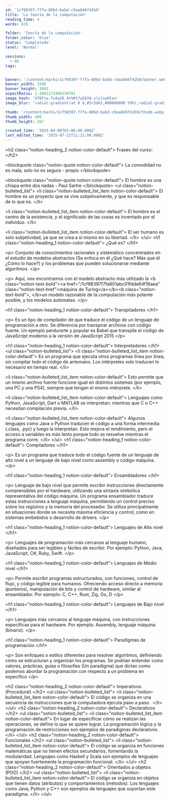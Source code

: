 ```yaml
---
id: '1cf98397-f7fa-806d-babd-c9aa846f42b9'
title: 'La teoría de la computación'
reading_time: 4
words: 626

folder: 'Teoría de la computación'
folder_color: 'blue'
status: 'Completado'
level: 'Normal'

sessions:
  - 00
tags:


banner: '/content/marks/1cf98397-f7fa-806d-babd-c9aa846f42b9/banner.webp'
banner_width: 1500
banner_height: 1002
aspectRatio: 1.4981273408239701
image_hash: 'U7Bftw.Tu4a28_4n%Mt7yDIUQ.x[x]oyM{en'
image_blur: 'radial-gradient(at 0 0,#5c5d62,#00000000 50%),radial-gradient(at 33% 0,#535555,#00000000 50%),radial-gradient(at 67% 0,#5e534f,#00000000 50%),radial-gradient(at 100% 0,#6b5e5b,#00000000 50%),radial-gradient(at 0 50%,#64646a,#00000000 50%),radial-gradient(at 33% 50%,#5b4f4f,#00000000 50%),radial-gradient(at 67% 50%,#4d0306,#00000000 50%),radial-gradient(at 100% 50%,#553632,#00000000 50%),radial-gradient(at 0 100%,#767a7d,#00000000 50%),radial-gradient(at 33% 100%,#787978,#00000000 50%),radial-gradient(at 67% 100%,#6e5a5b,#00000000 50%),radial-gradient(at 100% 100%,#5b4444,#00000000 50%)'

thumb: '/content/marks/1cf98397-f7fa-806d-babd-c9aa846f42b9/thumb.webp'
thumb_width: 400
thumb_height: 267

created_time: '2025-04-08T03:06:00.000Z'
last_edited_time: '2025-07-22T21:11:00.000Z'
---
```

&lt;h2 class=&quot;notion-heading&#95;2 notion-color-default&quot;&gt;
 Frases del curso:
&lt;/h2&gt;
  
&lt;blockquote class=&quot;notion-quote notion-color-default&quot;&gt;
 La comodidad no es mala&#44; solo no es segura - propio
&lt;/blockquote&gt;
  
&lt;blockquote class=&quot;notion-quote notion-color-default&quot;&gt;
 El hombre es una chispa entre dos nadas - Paul Sartre
&lt;/blockquote&gt;
  &lt;ul class=&quot;notion-bulleted&#95;list&quot;&gt;
&lt;li class=&quot;notion-bulleted&#95;list&#95;item notion-color-default&quot;&gt;
 El hombre es un proyecto que se vive subjetivamente&#44; y que es responsable de lo que es.
&lt;/li&gt;
  
&lt;li class=&quot;notion-bulleted&#95;list&#95;item notion-color-default&quot;&gt;
 El hombre es el centro de la existencia&#44; y el significado de las cosas es inventado por el individuo.
&lt;/li&gt;
  
&lt;li class=&quot;notion-bulleted&#95;list&#95;item notion-color-default&quot;&gt;
 El ser humano es solo subjetividad&#44; ya que se crea a sí mismo en su libertad.
&lt;/li&gt;
  &lt;/ul&gt;
&lt;h1 class=&quot;notion-heading&#95;1 notion-color-default&quot;&gt;
 ¿Qué es&#63;
&lt;/h1&gt;
  
&lt;p&gt;
 Conjunto de conocimientos racionales y sistemático concentrados en el estudio de modelos abstractos &#40;Se enfoca en él ¿Qué hace&#63; Más que él ¿Cómo lo hace&#63;&#41; y los problemas que pueden solucionarse mediante algoritmos.
&lt;/p&gt;
  
&lt;p&gt;
 Aquí&#44; nos encontramos con el modelo abstracto más utilizado la &lt;b class=&quot;notion-text-bold&quot;&gt;&lt;a href=&quot;/1cf98397f7fa801abc01fdde64f16aea&quot; class=&quot;notion-text-href&quot;&gt;máquina de Turing&lt;/a&gt;&lt;/b&gt;&lt;b class=&quot;notion-text-bold&quot;&gt;&#44; &lt;/b&gt;un modelo razonable de la computación más potente posible&#44; y los modelos autómatas.
&lt;/p&gt;
  
&lt;h1 class=&quot;notion-heading&#95;1 notion-color-default&quot;&gt;
 Transpiladores
&lt;/h1&gt;
  
&lt;p&gt;
 Es un tipo de compilador de que traduce el código de un lenguaje de programación a otro. Se diferencia por transpirar archivos con código fuente. Un ejemplo perdurarte y popular es Babel que transpila el código de JavaScript moderno a la versión de JavaScript 2015 
&lt;/p&gt;
  
&lt;h1 class=&quot;notion-heading&#95;1 notion-color-default&quot;&gt;
 Interpretadores
&lt;/h1&gt;
  &lt;ul class=&quot;notion-bulleted&#95;list&quot;&gt;
&lt;li class=&quot;notion-bulleted&#95;list&#95;item notion-color-default&quot;&gt;
 Es un programa que ejecuta otros programas línea por línea&#44; sin compilar todo el código de antemano. Los intérpretes solo traducen lo necesario en tiempo real. 
&lt;/li&gt;
  
&lt;li class=&quot;notion-bulleted&#95;list&#95;item notion-color-default&quot;&gt;
 Esto permite que un mismo archivo fuente funcione igual en distintos sistemas &#40;por ejemplo&#44; una PC y una PS4&#41;&#44; siempre que tengan el mismo intérprete.
&lt;/li&gt;
  
&lt;li class=&quot;notion-bulleted&#95;list&#95;item notion-color-default&quot;&gt;
 Lenguajes como Python&#44; JavaScript&#44; Dart o MATLAB se interpretan; mientras que C o C&#43;&#43; necesitan compilación previa.
&lt;/li&gt;
  
&lt;li class=&quot;notion-bulleted&#95;list&#95;item notion-color-default&quot;&gt;
 Algunos lenguajes como Java o Python traducen el código a una forma intermedia &#40;.class&#44; .pyc&#41; y luego la interpretan. Esto mejora el rendimiento&#44; pero el acceso a variables es más lento porque todo se resuelve mientras el programa corre.
&lt;/li&gt;
  &lt;/ul&gt;
&lt;h1 class=&quot;notion-heading&#95;1 notion-color-default&quot;&gt;
 Compiladores
&lt;/h1&gt;
  
&lt;p&gt;
 Es un programa que traduce todo el código fuente de un lenguaje de alto nivel a un lenguaje de bajo nivel como assembly o código máquina.
&lt;/p&gt;
  
&lt;h1 class=&quot;notion-heading&#95;1 notion-color-default&quot;&gt;
 Ensambladores
&lt;/h1&gt;
  
&lt;p&gt;
 Lenguaje de bajo nivel que permite escribir instrucciones directamente comprensibles por el hardware&#44; utilizando una sintaxis simbólica representativa del código máquina. Un programa ensamblador traduce estas instrucciones a lenguaje máquina&#44; permitiendo un control preciso sobre los registros y la memoria del procesador. Se utiliza principalmente en situaciones donde se necesita máxima eficiencia y control&#44; como en sistemas embebidos o desarrollo de drivers. 
&lt;/p&gt;
  
&lt;h1 class=&quot;notion-heading&#95;1 notion-color-default&quot;&gt;
 Lenguajes de Alto nivel
&lt;/h1&gt;
  
&lt;p&gt;
 Lenguajes de programación más cercanos al lenguaje humano&#44; diseñados para ser legibles y fáciles de escribir. Por ejemplo: Python&#44; Java&#44; JavaScript&#44; C#&#44; Ruby&#44; Swift.
&lt;/p&gt;
  
&lt;h1 class=&quot;notion-heading&#95;1 notion-color-default&quot;&gt;
 Lenguajes de Medio nivel
&lt;/h1&gt;
  
&lt;p&gt;
 Permite escribir programas estructurados&#44; con funciones&#44; control de flujo&#44; y código legible para humanos. Ofreciendo acceso directo a memoria &#40;punteros&#41;&#44; manipulación de bits y control de hardware&#44; similar al ensamblador. Por ejemplo: C&#44; C&#43;&#43;&#44; Rust&#44; Zig&#44; Go&#44; D
&lt;/p&gt;
  
&lt;h1 class=&quot;notion-heading&#95;1 notion-color-default&quot;&gt;
 Lenguajes de Bajo nivel
&lt;/h1&gt;
  
&lt;p&gt;
 Lenguajes más cercanos al lenguaje máquina&#44; con instrucciones específicas para el hardware. Por ejemplo: Assembly&#44; lenguaje máquina &#40;binario&#41;.
&lt;/p&gt;
  
&lt;h1 class=&quot;notion-heading&#95;1 notion-color-default&quot;&gt;
 Paradigmas de programación
&lt;/h1&gt;
  
&lt;p&gt;
 Son enfoques o estilos diferentes para resolver algoritmos&#44; definiendo cómo se estructuran y organizan los programas. Se podrían entender como valores&#44; prácticas&#44; guías o filosofías &#40;Un paradigma&#41; que dictan como podemos abordar la programación  con respecto a un problema en específico
&lt;/p&gt;
  
&lt;h2 class=&quot;notion-heading&#95;2 notion-color-default&quot;&gt;
 Imperativos &#40;Procedural&#41;
&lt;/h2&gt;
  &lt;ul class=&quot;notion-bulleted&#95;list&quot;&gt;
&lt;li class=&quot;notion-bulleted&#95;list&#95;item notion-color-default&quot;&gt;
 El código se organiza en una secuencia de instrucciones que la computadora ejecuta paso a paso. 
&lt;/li&gt;
  &lt;/ul&gt;
&lt;h2 class=&quot;notion-heading&#95;2 notion-color-default&quot;&gt;
 Declarativos
&lt;/h2&gt;
  &lt;ul class=&quot;notion-bulleted&#95;list&quot;&gt;
&lt;li class=&quot;notion-bulleted&#95;list&#95;item notion-color-default&quot;&gt;
 En lugar de especificar cómo se realizan las operaciones&#44; se define lo que se quiere lograr. La programación lógica y la programación de restricciones son ejemplos de paradigmas declarativos.
&lt;/li&gt;
  &lt;/ul&gt;
&lt;h2 class=&quot;notion-heading&#95;2 notion-color-default&quot;&gt;
 Funcionales
&lt;/h2&gt;
  &lt;ul class=&quot;notion-bulleted&#95;list&quot;&gt;
&lt;li class=&quot;notion-bulleted&#95;list&#95;item notion-color-default&quot;&gt;
 El código se organiza en funciones matemáticas que no tienen efectos secundarios&#44; fomentando la modularidad. Lenguajes como Haskell y Scala son ejemplos de lenguajes que apoyan fuertemente la programación funcional.
&lt;/li&gt;
  &lt;/ul&gt;
&lt;h2 class=&quot;notion-heading&#95;2 notion-color-default&quot;&gt;
 Orientados a objetos &#40;POO&#41;
&lt;/h2&gt;
  &lt;ul class=&quot;notion-bulleted&#95;list&quot;&gt;
&lt;li class=&quot;notion-bulleted&#95;list&#95;item notion-color-default&quot;&gt;
 El código se organiza en objetos que tienen datos &#40;atributos&#41; y comportamientos &#40;métodos&#41;. Los lenguajes como Java&#44; Python y C&#43;&#43; son ejemplos de lenguajes que soportan este paradigma.
&lt;/li&gt;
  &lt;/ul&gt;